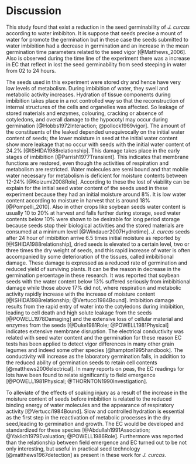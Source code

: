 # Discussion

This study found that exist a reduction in the seed germinability of *J. curcas* according to water imbibiton. It is suppose that seeds precise a mount of water for promote the germination but in these case the seeds submitted to water imbibition had a decrease in germination and an increase in the mean germination time parameters related to the seed vigor [@Matthews_2006]. Also is observed during the time line of the experiment there was a increase in EC that reflect in lost the  seed germinability from seed steeping in water from 02 to 24 hours.

The seeds used in this experiment were stored dry and hence have very low levels of metabolism. During imbibition of water, they swell and metabolic activity increases. Hydration of tissue components during imbibition takes place in a not controlled way so that the reconstruction of internal structures of the cells and organelles was affected. So leakage of stored materials and enzymes, colouring, cracking or absence of cotyledons, and overall damage to the hypocotyl may occur during germination [@Hobbs1972Interaction; @pollock1969vigor]. The amount of the constituents of the leaked depended unequivocally on the initial water content of seeds; the lower moisture in seed at the initial water content show more leakage that no occur with seeds with the initial water content of 24.2% [@ISHIDA1988relationship]. This damage takes place in the early stages of imbibition [@Parrish1977Transient]. This indicates that membrane functions are restored, even though the activities of respiration and metabolism are restricted. Water molecules are semi bound and that mobile water necessary for metabolism is deficient for moisture contents between 12-24% [@Koizumi2008Role]. According to these the lost of viability can be explain for the initial seed water content of the seeds used in these experiment because they had an initial moisture around 8%. It is low water content according to moisture in harvest that is around 18% [@Pompelli_2010]. Also in other crops like soybean seeds water content is usually 10 to 20% at harvest and falls further during storage, seed water contents below 10% were shown to be desirable for long period storage because seeds stop their biological activities and the stored materials are consumed at a minimum level [@Windauer2007Hydrotime]. *J. curcas* seeds after 24 hour of imbibition arrive 6.5 times initial moisture as reported by [@ISHIDA1988relationship], dried seeds is elevated to a certain level, two or three times the dry weight of seeds, and this rapid increase of water is often accompanied by some deterioration of the tissues, called imbibitional damage. These damage is expressed as a reduced rate of germination and reduced yield of surviving plants. It can be the reason in decrease in the germination percentage in these research. It was reported that soybean seeds with the water content below 13% suffered seriously from imbibitional damage while those above 17% did not, where respiration and metabolic activity rapidly increase with the increase of moisture content [@ISHIDA1988relationship; @Vertucci1984Bound]. Imbibition damage results from the rapid entry of water into the cotyledons during imbibition, leading to cell death and high solute leakage from the seeds [@POWELL1978Damaging] and the extensive loss of cellular material and enzymes from the seeds [@Duke1981Role; @POWELL1981Physical] indicates extensive membrane disruption. The electrical conductivity was related with seed water content and the germination for these reason EC tests has been applied to detect vigor differences in many other grain legumes and indeed some other species [@hampton1995handbook]. The conductivity will increase as the laboratory germination falls, in addition to the reduced ability of germination seeds to retain cell contents [@matthews2006electrical]. In many reports on peas, the EC readings for lots have been found to relate significantly to field emergence [@POWELL1981Physical; @THORNTON1990Investigation].

To alleviate of the effects of soaking injury as a result of the increase in the moisture content of seeds before imbibition is related to the reduced binding energy of water molecules and the appearance of respiratory activity [@Vertucci1984Bound]. Slow and controlled hydration is essential as the first step in the reactivation of metabolic processes in the dry seed,leading to germination and growth. The EC would be developed and standardized for these species [@Abdullah1991Association; @Yaklich1979Evaluation; @POWELL1986Role]. Furthermore was reported than the relationship between field emergence and EC turned out to be not only interesting, but useful in practical seed technology [@matthews1967detection] as present in these work for *J. curcas*.
